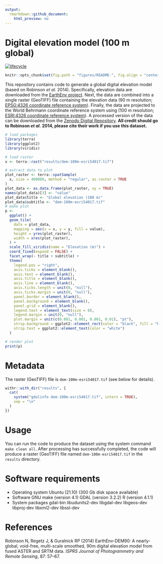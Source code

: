 ```yaml
---
output:
  rmarkdown::github_document:
    html_preview: no
---
```


<!--- README.md is generated from README.Rmd. Please edit that file -->

# Digital elevation model (100 m global)

[![lifecycle](https://img.shields.io/badge/Lifecycle-stable-brightgreen.svg)](https://lifecycle.r-lib.org/articles/stages.html)

```r
knitr::opts_chunk$set(fig.path = "figures/README-", fig.align = "center")
```

This repository contains code to generate a global digital elevation model (based on Robinson *et al.* 2014). Specifically, elevation data are downloaded from the [EarthEnv project](https://www.earthenv.org/DEM.html). Next, the data are combined into a single raster (GeoTIFF) file containing the elevation data (90 m resolution; [EPSG:4326 coordinate reference system](https://epsg.io/4326)). Finally, the data are projected to the World Behrmann coordinate reference system using (100 m resolution; [ESRI:4326 coordinate reference system](https://epsg.io/54017)). A processed version of the data can be downloaded from the [Zenodo Digital Repository](TODO). **All credit should go to Robinson *et al.* 2014, please cite their work if you use this dataset.**

```r
# load packages
library(terra)
library(ggplot2)
library(viridis)

# load raster
x <- terra::rast("results/dem-100m-esri54017.tif")

# extract data to plot
plot_raster <- terra::spatSample(
  x, size = 400000, method = "regular", as.raster = TRUE
)
plot_data <- as.data.frame(plot_raster, xy = TRUE)
names(plot_data)[3] <- "value"
plot_data$title <- "Global elevation (100 m)"
plot_data$subtitle <- "dem-100m-esri54017.tif"
# make plot
p <-
  ggplot() +
  geom_tile(
    data = plot_data,
    mapping = aes(x = x, y = y, fill = value),
    height = yres(plot_raster),
    width = xres(plot_raster),
  ) +
  scale_fill_viridis(name = "Elevation (m)") +
  coord_fixed(expand = FALSE) +
  facet_wrap(~ title + subtitle) +
  theme(
    legend.pos = "right",
    axis.ticks = element_blank(),
    axis.text = element_blank(),
    axis.title = element_blank(),
    axis.line = element_blank(),
    axis.ticks.length = unit(0, "null"),
    axis.ticks.margin = unit(0, "null"),
    panel.border = element_blank(),
    panel.background = element_blank(),
    panel.grid = element_blank(),
    legend.text = element_text(size = 8),
    legend.margin = unit(0, "null"),
    plot.margin = unit(c(0.001, 0.001, 0.001, 0.01), "pt"),
    strip.background = ggplot2::element_rect(color = "black", fill = "black"),
    strip.text = ggplot2::element_text(color = "white")
  )

# render plot
print(p)
```

# Metadata

The raster (GeoTIFF) file is `dem-100m-esri54017.tif` (see below for details).

```r
withr::with_dir("results", {
  cat(
    system("gdalinfo dem-100m-esri54017.tif", intern = TRUE),
    sep = "\n"
  )
})
```

# Usage

You can run the code to produce the dataset using the system command `make clean all`. After processing has successfully completed, the code will produce a raster (GeoTIFF) file named `dem-100m-esri54017.tif` in the `results` directory.

# Software requirements

* Operating system
  Ubuntu (21.10) (300 Gb disk space available)
* Software
  GNU make (version 4.1)
  GDAL (version 3.2.2)
  R (version 4.1.1)
* System packages
  gdal-bin
  libudunits2-dev
  libgdal-dev
  libgeos-dev
  libproj-dev
  libxml2-dev
  libssl-dev

# References

Robinson N, Regetz J, & Guralnick RP (2014) EarthEnv-DEM90: A nearly-global, void-free, multi-scale smoothed, 90m digital elevation model from fused ASTER and SRTM data. *ISPRS Journal of Photogrammetry and Remote Sensing*, 87: 57--67.
